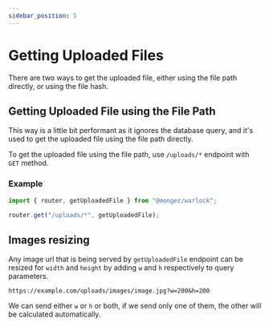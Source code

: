 ```yaml
---
sidebar_position: 5
---
```


# Getting Uploaded Files

There are two ways to get the uploaded file, either using the file path directly, or using the file hash.

## Getting Uploaded File using the File Path

This way is a little bit performant as it ignores the database query, and it's used to get the uploaded file using the file path directly.

To get the uploaded file using the file path, use `/uploads/*` endpoint with `GET` method.

### Example

```ts {3} title="src/app/uploads/routes.ts"
import { router, getUploadedFile } from "@mongez/warlock";

router.get("/uploads/*", getUploadedFile);
```

## Images resizing

Any image url that is being served by `getUploadedFile` endpoint can be resized for `width` and `height` by adding `w` and `h` respectively to query parameters.

```
https://example.com/uploads/images/image.jpg?w=200&h=200
```

We can send either `w` or `h` or both, if we send only one of them, the other will be calculated automatically.
